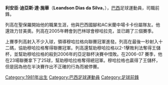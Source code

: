 {{Football player infobox |
  playername = 列高 |
  image = |
  fullname = Leandson Dias da Silva |
  nickname = Rico |
  dateofbirth = {{birth date and age|1981|4|4}} |
  cityofbirth = [[累西腓|累西腓]] |
  countryofbirth = [[巴西|巴西]] |
  height = {{height|m=1.73}} |
  years = 2003<br> 2002-03<br>2004<br>2005<br>2005- |
  clubs = {{tsl|en|Portuguesa Santista||葡萄牙人}}<br>[[聖保羅|聖保羅]]<br>[[甘美奧|甘美奧]]<br>[[克里西乌马竞技俱乐部|基斯奧瑪]]<br>[[阿爾慕哈瑞克體育會|穆哈拉克]] |
  currentclub  = [[阿爾慕哈瑞克體育會|穆哈拉克]] |
  clubnumber  = 19 |
  position = 前鋒 |
  youthyears = |
  youthclubs = |
  caps(goals) =? <br>  34(7)<br> 14 (0)<br>39 (5)<br>127 (117) |
  nationalyears = |
  nationalteam = |
  nationalcaps(goals) = |
  pcupdate = December 10, 2006 |
  ntupdate = |
}}

'''利安臣·迪亞斯·達·施華'''（'''Leandson Dias da Silva'''，{{bd|1981年|4月4日|catIDx=Leandson Dias da Silva}}），[[巴西|巴西]]足球運動員，司職前鋒。

列高在聖保羅開始他的職業生涯，他與巴西國腳和AC米蘭中場卡卡份屬隊友。他還效力甘美奧。列高在2005年轉會到巴林球會穆哈拉克，並已踢了三個賽季。

上賽季列高射入不少入球，領導穆哈拉格向聯賽冠軍進發。列高在最後一秒射入十二碼，協助穆哈拉格奪得聯賽冠軍。列高還幫助穆哈拉格以2-1擊敗利法奪得王儲杯，並幫助穆哈拉格的殺到2006年的亞足聯杯決賽中惜敗。在2006-07 賽季，他在23場聯賽拿下了25球，幫助穆哈拉格奪得總冠軍。穆哈拉格也贏得了王儲杯，但是因為他在半決賽作出不正確的行為而被停賽。

{{DEFAULTSORT:Silva, Leandson Dias da}}
[[Category:1981年出生|Category:1981年出生]]
[[Category:巴西足球運動員|Category:巴西足球運動員]]
[[Category:足球前鋒|Category:足球前鋒]]